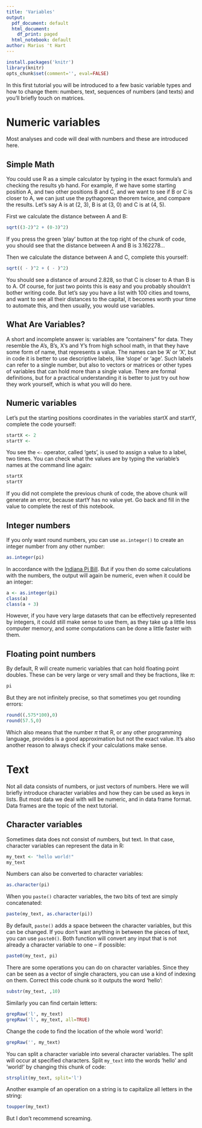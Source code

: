 ```yaml
---
title: 'Variables'
output:
  pdf_document: default
  html_document:
    df_print: paged
  html_notebook: default
author: Marius 't Hart
---
```


```r
install.packages('knitr')
library(knitr)
opts_chunk$set(comment='', eval=FALSE)
```

In this first tutorial you will be introduced to a few basic variable types and how to change them: numbers, text, sequences of numbers (and texts) and you'll briefly touch on matrices.

# Numeric variables

Most analyses and code will deal with numbers and these are introduced here.

## Simple Math

You could use R as a simple calculator by typing in the exact formula's and checking the results yb hand. For example, if we have some starting position A, and two other positions B and C, and we want to see if B or C is closer to A, we can just use the pythagorean theorem twice, and compare the results. Let's say A is at (2, 3), B is at (3, 0) and C is at (4, 5).

First we calculate the distance between A and B:

```r
sqrt((3-2)^2 + (0-3)^2)
```

If you press the green 'play' button at the top right of the chunk of code, you should see that the distance between A and B is 3.162278...

Then we calculate the distance between A and C, complete this yourself:

```r
sqrt(( - )^2 + ( - )^2)
```

You should see a distance of around 2.828, so that C is closer to A than B is to A. Of course, for just two points this is easy and you probably shouldn't bother writing code. But let's say you have a list with 100 cities and towns, and want to see all their distances to the capital, it becomes worth your time to automate this, and then usually, you would use variables.

## What Are Variables?

A short and incomplete answer is: variables are "containers" for data. They resemble the A's, B's, X's and Y's from high school math, in that they have some form of name, that represents a value. The names can be 'A' or 'X', but in code it is better to use descriptive labels, like 'slope' or 'age'. Such labels can refer to a single number, but also to vectors or matrices or other types of variables that can hold more than a single value. There are formal definitions, but for a practical understanding it is better to just try out how they work yourself, which is what you will do here.

## Numeric variables

Let's put the starting positions coordinates in the variables startX and startY, complete the code yourself:

```r
startX <- 2
startY <- 
```

You see the `<-` operator, called 'gets', is used to assign a value to a label, two times. You can check what the values are by typing the variable's names at the command line again:

```r
startX
startY
```

If you did not complete the previous chunk of code, the above chunk will generate an error, because startY has no value yet. Go back and fill in the value to complete the rest of this notebook.

## Integer numbers

If you only want round numbers, you can use `as.integer()` to create an integer number from any other number:

```r
as.integer(pi)
```

In accordance with the [Indiana Pi Bill](https://en.wikipedia.org/wiki/Indiana_Pi_Bill). But if you then do some calculations with the numbers, the output will again be numeric, even when it could be an integer:

```r
a <- as.integer(pi)
class(a)
class(a + 3)
```

However, if you have very large datasets that can be effectively represented by integers, it could still make sense to use them, as they take up a little less computer memory, and some computations can be done a little faster with them.



## Floating point numbers

By default, R will create numeric variables that can hold floating point doubles. These can be very large or very small and they be fractions, like $\pi$:

```r
pi
```

But they are not infinitely precise, so that sometimes you get rounding errors:

```r
round((.575*100),0)
round(57.5,0)
```

Which also means that the number $\pi$ that R, or any other programming language, provides is a good approximation but not the exact value. It's also another reason to always check if your calculations make sense.






# Text

Not all data consists of numbers, or just vectors of numbers. Here we will briefly introduce character variables and how they can be used as keys in lists. But most data we deal with will be numeric, and in data frame format. Data frames are the topic of the next tutorial.

## Character variables

Sometimes data does not consist of numbers, but text. In that case, character variables can represent the data in R:

```r
my_text <- "hello world!"
my_text
```

Numbers can also be converted to character variables:

```r
as.character(pi)
```

When you `paste()` character variables, the two bits of text are simply concatenated:

```r
paste(my_text, as.character(pi))
```

By default, `paste()` adds a space between the character variables, but this can be changed. If you don't want anything in between the pieces of text, you can use `paste0()`. Both function will convert any input that is not already a character variable to one -- if possible:

```r
paste0(my_text, pi)
```

There are some operations you can do on character variables. Since they can be seen as a vector of single characters, you can use a kind of indexing on them. Correct this code chunk so it outputs the word 'hello':

```r
substr(my_text, ,10)
```

Similarly you can find certain letters:

```r
grepRaw('l', my_text)
grepRaw('l', my_text, all=TRUE)
```

Change the code to find the location of the whole word 'world':

```r
grepRaw('', my_text)
```

You can split a character variable into several character variables. The split will occur at specified characters. Split `my_text` into the words 'hello' and 'world!' by changing this chunk of code:

```r
strsplit(my_text, split='l')
```

Another example of an operation on a string is to capitalize all letters in the string:

```r
toupper(my_text)
```

But I don't recommend screaming.
